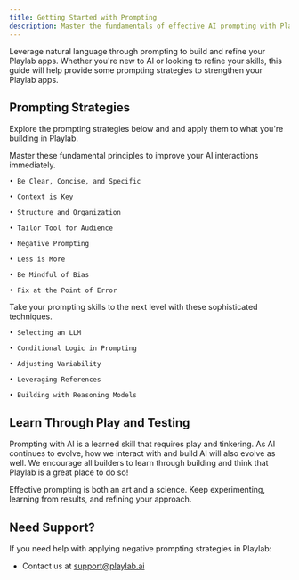 ```yaml
---
title: Getting Started with Prompting
description: Master the fundamentals of effective AI prompting with Playlab
---
```

Leverage natural language through prompting to build and refine your Playlab apps. Whether you're new to AI or looking to refine your skills, this guide will help provide some prompting strategies to strengthen your Playlab apps.

## <Icon icon="lightbulb" size="24" className="inline-block align-text-bottom" /> Prompting Strategies

Explore the prompting strategies below and and apply them to what you're building in Playlab.

<CardGroup cols={2}>
  <Card title="Basic Prompting" icon="bolt">
    Master these fundamental principles to improve your AI interactions immediately.
    
    • Be Clear, Concise, and Specific
    
    • Context is Key

    • Structure and Organization

    • Tailor Tool for Audience

    • Negative Prompting

    • Less is More

    • Be Mindful of Bias

    • Fix at the Point of Error
  </Card>
  
  <Card title="Advanced Prompting" icon="star">
    Take your prompting skills to the next level with these sophisticated techniques.
    
    • Selecting an LLM

    • Conditional Logic in Prompting

    • Adjusting Variability

    • Leveraging References

    • Building with Reasoning Models
  </Card>
</CardGroup>

## <Icon icon="play" size="24" className="inline-block align-text-bottom" /> Learn Through Play and Testing

Prompting with AI is a learned skill that requires play and tinkering. As AI continues to evolve, how we interact with and build AI will also evolve as well. We encourage all builders to learn through building and think that Playlab is a great place to do so!

<Note>
Effective prompting is both an art and a science. Keep experimenting, learning from results, and refining your approach.
</Note>

## <Icon icon="bullhorn" size="24" className="inline-block align-text-bottom" /> Need Support?

If you need help with applying negative prompting strategies in Playlab:

- Contact us at [support@playlab.ai](mailto:support@playlab.ai)